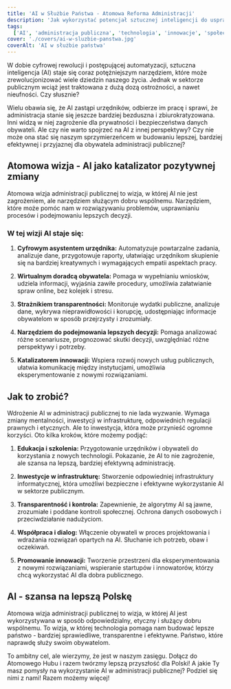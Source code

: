 ```yaml
---
title: 'AI w Służbie Państwa - Atomowa Reforma Administracji'
description: 'Jak wykorzystać potencjał sztucznej inteligencji do usprawnienia działania administracji publicznej, zwiększenia jej transparentności i skuteczności, a jednocześnie zapewnić etyczne i odpowiedzialne wykorzystanie tej technologii?'
tags:
  ['AI', 'administracja publiczna', 'technologia', 'innowacje', 'społeczeństwo']
cover: './covers/ai-w-sluzbie-panstwa.jpg'
coverAlt: 'AI w służbie państwa'
---
```


W dobie cyfrowej rewolucji i postępującej automatyzacji, sztuczna inteligencja (AI) staje się coraz potężniejszym narzędziem, które może zrewolucjonizować wiele dziedzin naszego życia. Jednak w sektorze publicznym wciąż jest traktowana z dużą dozą ostrożności, a nawet nieufności. Czy słusznie?

Wielu obawia się, że AI zastąpi urzędników, odbierze im pracę i sprawi, że administracja stanie się jeszcze bardziej bezduszna i zbiurokratyzowana. Inni widzą w niej zagrożenie dla prywatności i bezpieczeństwa danych obywateli. Ale czy nie warto spojrzeć na AI z innej perspektywy? Czy nie może ona stać się naszym sprzymierzeńcem w budowaniu lepszej, bardziej efektywnej i przyjaznej dla obywatela administracji publicznej?

## Atomowa wizja - AI jako katalizator pozytywnej zmiany

Atomowa wizja administracji publicznej to wizja, w której AI nie jest zagrożeniem, ale narzędziem służącym dobru wspólnemu. Narzędziem, które może pomóc nam w rozwiązywaniu problemów, usprawnianiu procesów i podejmowaniu lepszych decyzji.

### W tej wizji AI staje się:

1. **Cyfrowym asystentem urzędnika:**
   Automatyzuje powtarzalne zadania, analizuje dane, przygotowuje raporty, ułatwiając urzędnikom skupienie się na bardziej kreatywnych i wymagających empatii aspektach pracy.

2. **Wirtualnym doradcą obywatela:**
   Pomaga w wypełnianiu wniosków, udziela informacji, wyjaśnia zawiłe procedury, umożliwia załatwianie spraw online, bez kolejek i stresu.

3. **Strażnikiem transparentności:**
   Monitoruje wydatki publiczne, analizuje dane, wykrywa nieprawidłowości i korupcję, udostępniając informacje obywatelom w sposób przejrzysty i zrozumiały.

4. **Narzędziem do podejmowania lepszych decyzji:**
   Pomaga analizować różne scenariusze, prognozować skutki decyzji, uwzględniać różne perspektywy i potrzeby.

5. **Katalizatorem innowacji:**
   Wspiera rozwój nowych usług publicznych, ułatwia komunikację między instytucjami, umożliwia eksperymentowanie z nowymi rozwiązaniami.

## Jak to zrobić?

Wdrożenie AI w administracji publicznej to nie lada wyzwanie. Wymaga zmiany mentalności, inwestycji w infrastrukturę, odpowiednich regulacji prawnych i etycznych. Ale to inwestycja, która może przynieść ogromne korzyści. Oto kilka kroków, które możemy podjąć:

1. **Edukacja i szkolenia:**
   Przygotowanie urzędników i obywateli do korzystania z nowych technologii. Pokazanie, że AI to nie zagrożenie, ale szansa na lepszą, bardziej efektywną administrację.

2. **Inwestycje w infrastrukturę:**
   Stworzenie odpowiedniej infrastruktury informatycznej, która umożliwi bezpieczne i efektywne wykorzystanie AI w sektorze publicznym.

3. **Transparentność i kontrola:**
   Zapewnienie, że algorytmy AI są jawne, zrozumiałe i poddane kontroli społecznej. Ochrona danych osobowych i przeciwdziałanie nadużyciom.

4. **Współpraca i dialog:**
   Włączenie obywateli w proces projektowania i wdrażania rozwiązań opartych na AI. Słuchanie ich potrzeb, obaw i oczekiwań.

5. **Promowanie innowacji:**
   Tworzenie przestrzeni dla eksperymentowania z nowymi rozwiązaniami, wspieranie startupów i innowatorów, którzy chcą wykorzystać AI dla dobra publicznego.

## AI - szansa na lepszą Polskę

Atomowa wizja administracji publicznej to wizja, w której AI jest wykorzystywana w sposób odpowiedzialny, etyczny i służący dobru wspólnemu. To wizja, w której technologia pomaga nam budować lepsze państwo - bardziej sprawiedliwe, transparentne i efektywne. Państwo, które naprawdę służy swoim obywatelom.

To ambitny cel, ale wierzymy, że jest w naszym zasięgu. Dołącz do Atomowego Hubu i razem twórzmy lepszą przyszłość dla Polski! A jakie Ty masz pomysły na wykorzystanie AI w administracji publicznej? Podziel się nimi z nami! Razem możemy więcej!
